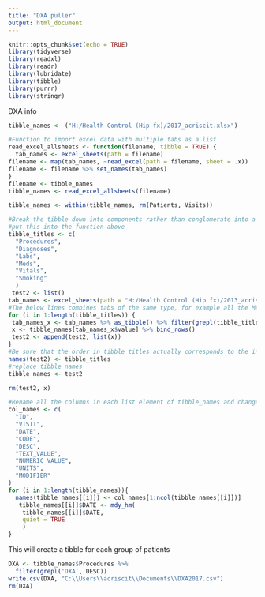 ---
title: "DXA puller"
output: html_document
---

```{r setup, include=FALSE}
knitr::opts_chunk$set(echo = TRUE)
library(tidyverse)
library(readxl)
library(readr)
library(lubridate)
library(tibble)
library(purrr)
library(stringr)
```
DXA info
``` {r DXA}
tibble_names <- ("H:/Health Control (Hip fx)/2017_acriscit.xlsx")

#Function to import excel data with multiple tabs as a list
read_excel_allsheets <- function(filename, tibble = TRUE) {
  tab_names <- excel_sheets(path = filename)
filename <- map(tab_names, ~read_excel(path = filename, sheet = .x))
filename <- filename %>% set_names(tab_names)
}
filename <- tibble_names
tibble_names <- read_excel_allsheets(filename)

tibble_names <- within(tibble_names, rm(Patients, Visits))

#Break the tibble down into components rather than conglomerate into a large tibble. This will significantly speed up the filter function used to search for specific data elements later in this code
#put this into the function above
tibble_titles <- c(
  "Procedures",
  "Diagnoses",
  "Labs",
  "Meds",
  "Vitals", 
  "Smoking"
  )
 test2 <- list()
tab_names <- excel_sheets(path = "H:/Health Control (Hip fx)/2013_acriscit.xlsx")
#The below lines combines tabs of the same type, for example all the Meds tabs or all the Labs tabs and forms a new list
for (i in 1:length(tibble_titles)) {
 tab_names_x <- tab_names %>% as_tibble() %>% filter(grepl(tibble_titles[i], value))
 x <- tibble_names[tab_names_x$value] %>% bind_rows()
 test2 <- append(test2, list(x))
}
#Be sure that the order in tibble_titles actually corresponds to the info in test2
names(test2) <- tibble_titles
#replace tibble names
tibble_names <- test2

rm(test2, x)

#Rename all the columns in each list element of tibble_names and change DATE to a date format
col_names <- c(
  "ID", 
  "VISIT", 
  "DATE",
  "CODE",
  "DESC", 
  "TEXT_VALUE", 
  "NUMERIC_VALUE", 
  "UNITS",
  "MODIFIER"
)
for (i in 1:length(tibble_names)){
  names(tibble_names[[i]]) <- col_names[1:ncol(tibble_names[[i]])]
   tibble_names[[i]]$DATE <- mdy_hm(
    tibble_names[[i]]$DATE, 
    quiet = TRUE
    )
}

```
This will create a tibble for each group of patients
```{r DXA}

DXA <- tibble_names$Procedures %>%
  filter(grepl('DXA', DESC))
write.csv(DXA, "C:\\Users\\acriscit\\Documents\\DXA2017.csv")
rm(DXA)
```